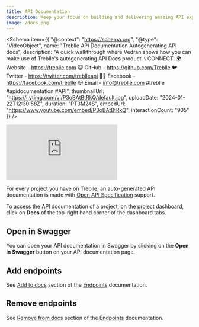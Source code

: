 ```yaml
---
title: API Documentation
description: Keep your focus on building and delivering amazing API experiences, instead of manuall writing API docs with every new release.
image: /docs.png
---
```



<Schema
  item={{
    "@context": "https://schema.org",
    "@type": "VideoObject",
    name: "Treblle API Documentation Autogenerating API docs",
    description: "A quick walkthrough where Vedran shows how you can make use of Treblle's autogenerating API Docs product.  📞 CONNECT: 🌍 Website - https://treblle.com 😺 GitHub - https://github.com/Treblle 🐦 Twitter - https://twitter.com/treblleapi 👍🏽 Facebook - https://facebook.com/treblle 📪 Email - info@treblle.com  #treblle #apidocumentation #API",
    thumbnailUrl: "https://i.ytimg.com/vi/P3oBAtBtRkQ/default.jpg",
    uploadDate: "2024-01-22T12:30:58Z",
    duration: "PT3M24S",
    embedUrl: "https://www.youtube.com/embed/P3oBAtBtRkQ",
    interactionCount: "905"
  }}
/>

<iframe class="w-full aspect-[16/9]" src="https://www.youtube.com/embed/P3oBAtBtRkQ?si=o7AVaqhKbGGeOPt0" aria-label="YouTube video player" frameborder="0" allow="accelerometer; autoplay; clipboard-write; encrypted-media; gyroscope; picture-in-picture; web-share" allowfullscreen></iframe>

For every project you have on Treblle, an auto-generated API documentation is made with <a href="https://swagger.io/specification/" target="_blank">Open API Specification</a> support.

To access the API documentation of a project, on the project dashboard, click on **Docs** of the top-right hand corner of the dashboard tabs.

## Open in Swagger

You can open your API documentation in Swagger by clicking on the **Open in Swagger** button on your API documentation page.

## Add endpoints

See [Add to docs](/treblle/endpoints/#add-to-docs) section of the [Endpoints](/treblle/endpoints/) documentation.

## Remove endpoints

See [Remove from docs](/treblle/endpoints/#remove-from-docs) section of the [Endpoints](/treblle/endpoints/) documentation.